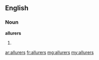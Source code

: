 ==English==

===Noun===
'''allurers'''

# {{plural of|allurer}}

[[ar:allurers]]
[[fr:allurers]]
[[mg:allurers]]
[[my:allurers]]